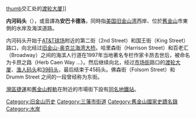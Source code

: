 [[file:Ferrybuilding1.jpg|thumb]]交汇处的[[渡轮大厦|渡轮大厦]]]]

'''内河码头'''（{{lang-en|The Embarcadero}}），或音譯為'''安巴卡德洛'''，同時指[[美国|美国]][[旧金山湾|旧金山湾]]西岸、位於[[舊金山|舊金山]]市東側的水岸及海滨道路。 

内河码头开始于[[AT&T球场|AT&T球场]]附近的第二街（2nd Street）和国王街（King Street）路口，向北经过[[旧金山-奥克兰海湾大桥|旧金山-奥克兰海湾大桥]]。哈里森街（Harrison Street）和百老汇（Broadway）之间的海滨人行道在1997年当地著名专栏作家卡昂去世后，被命名为卡昂之路（Herb Caen Way ...）。然后继续向北，经过[[市场街_(旧金山)|市场街]]路口的[[渡轮大厦|渡轮大厦]]、[[旧金山渔人码头|渔人码头]]和[[39码头|39码头]]，最后结束于45码头。佛森街（Folsom Street）和 Drumm Street 之间的一段曾经称为东街。

[[灣區捷運|灣區捷運]]和[[舊金山輕軌|舊金山輕軌]]在附近的市場街下設有[[內河碼頭站|同名地鐵站]]。

{{Commons category}}
{{coord|37.8|-122.4|region:US-CA_type:landmark|display=title}}

[[Category:旧金山历史|Category:旧金山历史]]
[[Category:三藩市街道|Category:三藩市街道]]
[[Category:舊金山國家史蹟名錄|Category:舊金山國家史蹟名錄]]
[[Category:水岸|Category:水岸]]